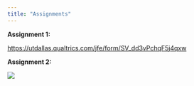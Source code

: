 ---
title: "Assignments"
---

**Assignment 1:**

<https://utdallas.qualtrics.com/jfe/form/SV_dd3vPchqF5j4qxw>

**Assignment 2:**

![](images/Rplot.png)
